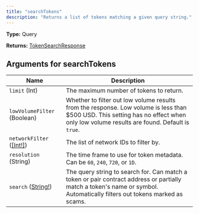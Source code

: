 ```yaml
---
title: "searchTokens"
description: "Returns a list of tokens matching a given query string."
---
```


**Type:** Query

**Returns:** [TokenSearchResponse](/api-reference/types/tokensearchresponse)

## Arguments for searchTokens

| Name | Description |
|------|-------------|
| `limit` (Int) | The maximum number of tokens to return. |
| `lowVolumeFilter` (Boolean) | Whether to filter out low volume results from the response. Low volume is less than $500 USD. This setting has no effect when only low volume results are found. Default is `true`. |
| `networkFilter` ([[Int!]](/api-reference/types/int)) | The list of network IDs to filter by. |
| `resolution` (String) | The time frame to use for token metadata. Can be `60`, `240`, `720`, or `1D`. |
| `search` ([String!](/api-reference/types/string)) | The query string to search for. Can match a token or pair contract address or partially match a token's name or symbol. Automatically filters out tokens marked as scams. |


